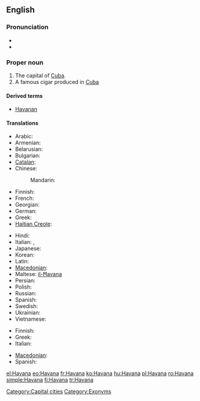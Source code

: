 {{wikipedia}}
==English==

===Pronunciation===
* {{IPA|/həˈvænə/}}
* {{rhymes|ænə}}

===Proper noun===
{{en-proper noun}}

# The capital of [[Cuba]].
# A famous cigar produced in [[Cuba]]

====Derived terms====
* [[Havanan]]

====Translations====
{{trans-top|capital}}
* Arabic: {{t|ar|هافانا|f|tr=hafaanaa, havaanaa}}
* Armenian: {{t|hy|Հավանա|tr=Havana|sc=Armn}}
* Belarusian: {{t|be|Гавана|f|tr=Havána|xs=Belarusian}}
* Bulgarian: {{t|bg|Хавана|f|tr=Havána|sc=Cyrl}}
* [[Catalan]]: {{t|ca|L'Havana}}
* Chinese:
*: Mandarin: {{t|cmn|哈瓦那|tr=Hāwǎnà|sc=Hani}}
* Finnish: {{t+|fi|Havanna}}
* French: {{t+|fr|La Havane|f}}
* Georgian: {{t|ka|ჰავანა|tr=havana|sc=Geor}}
* German: {{t+|de|Havanna|f}}
* Greek: {{t+|el|Αβάνα|f|tr=Avána}}
* [[Haitian Creole]]: {{tø|ht|La Av&agrave;n}}
{{trans-mid}}
* Hindi: {{t|hi|हवाना|tr=havānā|sc=Deva}}
* Italian: {{t|it|L'Avana|f}}, {{t|it|L'Havana|f}}
* Japanese: {{t|ja|ハバナ|tr=Habana}}
* Korean: {{t-|ko|아바나|tr=Abana|sc=Hang}}
* Latin: {{t-|la|Avana}}
* [[Macedonian]]: {{t|mk|Хавана|f|tr=Havána}}
* Maltese: [[il-Ħavana]]
* Persian: {{t|fa|هاوانا|tr=Hâvânâ|sc=fa-Arab}}
* Polish: {{t+|pl|Hawana|f}}
* Russian: {{t|ru|Гавана|f|tr=Gavána}}
* Spanish: {{t|es|la Habana|f}}
* Swedish: {{t-|sv|Havanna}}
* Ukrainian: {{t|uk|Гавана|f|tr=Havána|xs=Ukrainian}}
* Vietnamese: {{t|vi|La Habana|xs=Vietnamese}}
{{trans-bottom}}

{{trans-top|cigar}}
* Finnish: {{t-|fi|havannalainen}}
* Greek: {{t-|el|πούρα Αβάνας}}
* Italian: {{t+|it|avana|m}}
{{trans-mid}}
* [[Macedonian]]: {{t|mk|хаванска пура|f|tr=hávanska púra}}
* Spanish: {{t+|es|habano|m}}
{{trans-bottom}}

[[Category:Capital cities]]
[[Category:Exonyms]]

[[el:Havana]]
[[eo:Havana]]
[[fr:Havana]]
[[ko:Havana]]
[[hu:Havana]]
[[pl:Havana]]
[[ro:Havana]]
[[simple:Havana]]
[[fi:Havana]]
[[tr:Havana]]